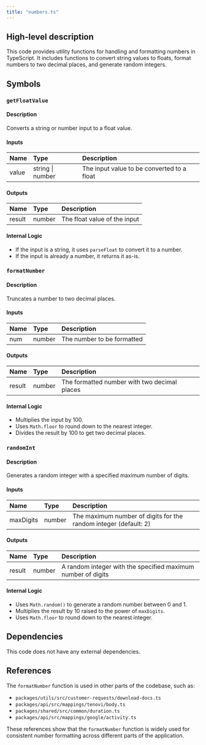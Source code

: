 ```yaml
---
title: "numbers.ts"
---
```


## High-level description
This code provides utility functions for handling and formatting numbers in TypeScript. It includes functions to convert string values to floats, format numbers to two decimal places, and generate random integers.

## Symbols

### `getFloatValue`
#### Description
Converts a string or number input to a float value.

#### Inputs
| Name | Type | Description |
|:-----|:-----|:------------|
| value | string \| number | The input value to be converted to a float |

#### Outputs
| Name | Type | Description |
|:-----|:-----|:------------|
| result | number | The float value of the input |

#### Internal Logic
- If the input is a string, it uses `parseFloat` to convert it to a number.
- If the input is already a number, it returns it as-is.

### `formatNumber`
#### Description
Truncates a number to two decimal places.

#### Inputs
| Name | Type | Description |
|:-----|:-----|:------------|
| num | number | The number to be formatted |

#### Outputs
| Name | Type | Description |
|:-----|:-----|:------------|
| result | number | The formatted number with two decimal places |

#### Internal Logic
- Multiplies the input by 100.
- Uses `Math.floor` to round down to the nearest integer.
- Divides the result by 100 to get two decimal places.

### `randomInt`
#### Description
Generates a random integer with a specified maximum number of digits.

#### Inputs
| Name | Type | Description |
|:-----|:-----|:------------|
| maxDigits | number | The maximum number of digits for the random integer (default: 2) |

#### Outputs
| Name | Type | Description |
|:-----|:-----|:------------|
| result | number | A random integer with the specified maximum number of digits |

#### Internal Logic
- Uses `Math.random()` to generate a random number between 0 and 1.
- Multiplies the result by 10 raised to the power of `maxDigits`.
- Uses `Math.floor` to round down to the nearest integer.

## Dependencies
This code does not have any external dependencies.

## References
The `formatNumber` function is used in other parts of the codebase, such as:
- `packages/utils/src/customer-requests/download-docs.ts`
- `packages/api/src/mappings/tenovi/body.ts`
- `packages/shared/src/common/duration.ts`
- `packages/api/src/mappings/google/activity.ts`

These references show that the `formatNumber` function is widely used for consistent number formatting across different parts of the application.